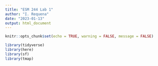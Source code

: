 ```yaml
---
title: "ESM 244 Lab 1"
author: "I. Requena"
date: "2023-01-13"
output: html_document
---
```


```r
knitr::opts_chunk$set(echo = TRUE, warning = FALSE, message = FALSE)

library(tidyverse)
library(here)
library(sf)
library(tmap)


```


